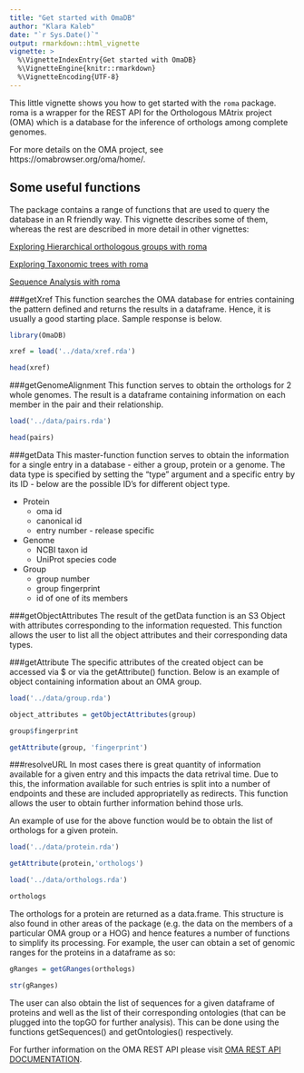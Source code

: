 ```yaml
---
title: "Get started with OmaDB"
author: "Klara Kaleb"
date: "`r Sys.Date()`"
output: rmarkdown::html_vignette
vignette: >
  %\VignetteIndexEntry{Get started with OmaDB}
  %\VignetteEngine{knitr::rmarkdown}
  %\VignetteEncoding{UTF-8}
---
```


This little vignette shows you how to get started with the `roma` package. roma is a wrapper for the REST API for the Orthologous MAtrix project (OMA) which is a  database for the inference of orthologs among complete genomes. 

For more details on the OMA project, see https://omabrowser.org/oma/home/.

## Some useful functions
The package contains a range of functions that are used to query the database in an R friendly way. This vignette describes some of them, whereas the rest are described in more detail in other vignettes:

[Exploring Hierarchical orthologous groups with roma](exploring_hogs.html)

[Exploring Taxonomic trees with roma](tree_visualisation.html)

[Sequence Analysis with roma](sequence_mapping.html)


###getXref
This function searches the OMA database for entries containing the pattern defined and returns the results in a dataframe. Hence, it is usually a good starting place. Sample response is below.

```r
library(OmaDB)

xref = load('../data/xref.rda')

head(xref)
```

###getGenomeAlignment
This function serves to obtain the orthologs for 2 whole genomes. The result is a dataframe containing information on each member in the pair and their relationship. 

```r

load('../data/pairs.rda')

head(pairs)

```

###getData
This master-function function serves to obtain the information for a single entry in a database - either a group, protein or a genome. The data type is specified by setting the "type" argument and a specific entry by its ID - below are the possible ID's for different object type.

* Protein
	* oma id 
	* canonical id
	* entry number - release specific

* Genome
	* NCBI taxon id
	* UniProt species code

* Group
	* group number
	* group fingerprint
	* id of one of its members


###getObjectAttributes
The result of the getData function is an S3 Object with attributes corresponding to the information requested. This function allows the user to list all the object attributes and their corresponding data types. 

###getAttribute
The specific attributes of the created object can be accessed via $ or via the getAttribute() function. Below is an example of object containing information about an OMA group. 

```r

load('../data/group.rda')

object_attributes = getObjectAttributes(group)

group$fingerprint

getAttribute(group, 'fingerprint')


```

###resolveURL
In most cases there is great quantity of information available for a given entry and this impacts the data retrival time. Due to this, the information available for such entries is split into a number of endpoints and these are included appropriatelly as redirects. This function allows the user to obtain further information behind those urls. 

An example of use for the above function would be to obtain the list of orthologs for a given protein.

```r

load('../data/protein.rda')

getAttribute(protein,'orthologs')

load('../data/orthologs.rda')

orthologs 

```

The orthologs for a protein are returned as a data.frame. This structure is also found in other areas of the package (e.g. the data on the members of a particular OMA group or a HOG) and hence features a number of functions to simplify its processing. For example, the user can obtain a set of genomic ranges for the proteins in a dataframe as so:

```r

gRanges = getGRanges(orthologs)

str(gRanges)

```

The user can also obtain the list of sequences for a given dataframe of proteins and well as the list of their corresponding ontologies (that can be plugged into the topGO for further analysis). This can be done using the functions getSequences() and getOntologies() respectively.


For further information on the OMA REST API please visit [OMA REST API DOCUMENTATION](http://omadev.cs.ucl.ac.uk/api/docs).

